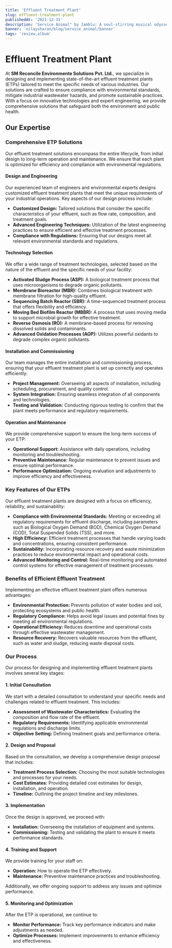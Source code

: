 ```yaml
---
title: 'Effluent Treatment Plant'
slug: effluent-treatment-plant
publishedAt: '2021-12-31'
description: 'Service Animal" by Jamblu: A soul-stirring musical odyssey exploring self-love and human connections, embracing emotions from heartache to hope.'
banner: 'nilaysharan/blog/service_animal/banner'
tags: 'review,album'
---
```


# Effluent Treatment Plant

At **SM Reconcile Environmente Solutions Pvt. Ltd.**, we specialize in designing and implementing state-of-the-art effluent treatment plants (ETPs) tailored to meet the specific needs of various industries. Our solutions are crafted to ensure compliance with environmental standards, mitigate industrial wastewater hazards, and promote sustainable practices. With a focus on innovative technologies and expert engineering, we provide comprehensive solutions that safeguard both the environment and public health.

## Our Expertise

### Comprehensive ETP Solutions

Our effluent treatment solutions encompass the entire lifecycle, from initial design to long-term operation and maintenance. We ensure that each plant is optimized for efficiency and compliance with environmental regulations.

#### Design and Engineering

Our experienced team of engineers and environmental experts designs customized effluent treatment plants that meet the unique requirements of your industrial operations. Key aspects of our design process include:

- **Customized Design:** Tailored solutions that consider the specific characteristics of your effluent, such as flow rate, composition, and treatment goals.
- **Advanced Engineering Techniques:** Utilization of the latest engineering practices to ensure efficient and effective treatment processes.
- **Compliance with Regulations:** Ensuring that our designs meet all relevant environmental standards and regulations.

#### Technology Selection

We offer a wide range of treatment technologies, selected based on the nature of the effluent and the specific needs of your facility:

- **Activated Sludge Process (ASP):** A biological treatment process that uses microorganisms to degrade organic pollutants.
- **Membrane Bioreactor (MBR):** Combines biological treatment with membrane filtration for high-quality effluent.
- **Sequencing Batch Reactor (SBR):** A time-sequenced treatment process that offers flexibility and efficiency.
- **Moving Bed Biofilm Reactor (MBBR):** A process that uses moving media to support microbial growth for effective treatment.
- **Reverse Osmosis (RO):** A membrane-based process for removing dissolved solids and contaminants.
- **Advanced Oxidation Processes (AOP):** Utilizes powerful oxidants to degrade complex organic pollutants.

#### Installation and Commissioning

Our team manages the entire installation and commissioning process, ensuring that your effluent treatment plant is set up correctly and operates efficiently:

- **Project Management:** Overseeing all aspects of installation, including scheduling, procurement, and quality control.
- **System Integration:** Ensuring seamless integration of all components and technologies.
- **Testing and Validation:** Conducting rigorous testing to confirm that the plant meets performance and regulatory requirements.

#### Operation and Maintenance

We provide comprehensive support to ensure the long-term success of your ETP:

- **Operational Support:** Assistance with daily operations, including monitoring and troubleshooting.
- **Preventive Maintenance:** Regular maintenance to prevent issues and ensure optimal performance.
- **Performance Optimization:** Ongoing evaluation and adjustments to improve efficiency and effectiveness.

### Key Features of Our ETPs

Our effluent treatment plants are designed with a focus on efficiency, reliability, and sustainability:

- **Compliance with Environmental Standards:** Meeting or exceeding all regulatory requirements for effluent discharge, including parameters such as Biological Oxygen Demand (BOD), Chemical Oxygen Demand (COD), Total Suspended Solids (TSS), and more.
- **High Efficiency:** Efficient treatment processes that handle varying loads and concentrations, ensuring consistent performance.
- **Sustainability:** Incorporating resource recovery and waste minimization practices to reduce environmental impact and operational costs.
- **Advanced Monitoring and Control:** Real-time monitoring and automated control systems for effective management of treatment processes.

### Benefits of Efficient Effluent Treatment

Implementing an effective effluent treatment plant offers numerous advantages:

- **Environmental Protection:** Prevents pollution of water bodies and soil, protecting ecosystems and public health.
- **Regulatory Compliance:** Helps avoid legal issues and potential fines by meeting all environmental regulations.
- **Operational Efficiency:** Reduces downtime and operational costs through effective wastewater management.
- **Resource Recovery:** Recovers valuable resources from the effluent, such as water and sludge, reducing waste disposal costs.

### Our Process

Our process for designing and implementing effluent treatment plants involves several key stages:

#### 1. Initial Consultation

We start with a detailed consultation to understand your specific needs and challenges related to effluent treatment. This includes:

- **Assessment of Wastewater Characteristics:** Evaluating the composition and flow rate of the effluent.
- **Regulatory Requirements:** Identifying applicable environmental regulations and discharge limits.
- **Objective Setting:** Defining treatment goals and performance criteria.

#### 2. Design and Proposal

Based on the consultation, we develop a comprehensive design proposal that includes:

- **Treatment Process Selection:** Choosing the most suitable technologies and processes for your needs.
- **Cost Estimates:** Providing detailed cost estimates for design, installation, and operation.
- **Timeline:** Outlining the project timeline and key milestones.

#### 3. Implementation

Once the design is approved, we proceed with:

- **Installation:** Overseeing the installation of equipment and systems.
- **Commissioning:** Testing and validating the plant to ensure it meets performance standards.

#### 4. Training and Support

We provide training for your staff on:

- **Operation:** How to operate the ETP effectively.
- **Maintenance:** Preventive maintenance practices and troubleshooting.

Additionally, we offer ongoing support to address any issues and optimize performance.

#### 5. Monitoring and Optimization

After the ETP is operational, we continue to:

- **Monitor Performance:** Track key performance indicators and make adjustments as needed.
- **Optimize Processes:** Implement improvements to enhance efficiency and effectiveness.
